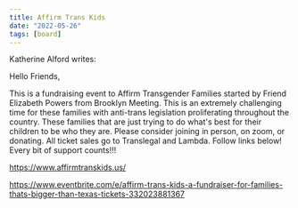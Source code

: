```yaml
---
title: Affirm Trans Kids
date: "2022-05-26"
tags: [board]
---
```


Katherine Alford writes:

Hello Friends,

This is a fundraising event to Affirm Transgender Families started by Friend Elizabeth Powers from Brooklyn Meeting. This is an extremely challenging time for these families with anti-trans legislation proliferating throughout the country. These families that are just trying to do what's best for their children to be who they are. Please consider joining in person, on zoom, or donating. All ticket sales go to Translegal and Lambda. Follow links below! Every bit of support counts!!!

https://www.affirmtranskids.us/

https://www.eventbrite.com/e/affirm-trans-kids-a-fundraiser-for-families-thats-bigger-than-texas-tickets-332023881367

